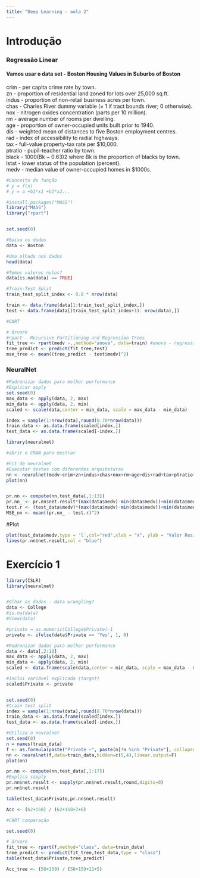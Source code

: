 ---
title: "Deep Learning - aula 2"
---

# Introdução
### Regressão Linear

#### Vamos usar o data set - Boston Housing Values in Suburbs of Boston

crim - per capita crime rate by town. \
zn - proportion of residential land zoned for lots over 25,000 sq.ft. \
indus - proportion of non-retail business acres per town. \
chas - Charles River dummy variable (= 1 if tract bounds river; 0 otherwise). \
nox - nitrogen oxides concentration (parts per 10 million). \
rm - average number of rooms per dwelling. \
age - proportion of owner-occupied units built prior to 1940. \
dis - weighted mean of distances to five Boston employment centres. \
rad - index of accessibility to radial highways. \
tax - full-value property-tax rate per \$10,000. \
ptratio - pupil-teacher ratio by town. \
black - 1000(Bk − 0.63)2 where Bk is the proportion of blacks by town. \
lstat - lower status of the population (percent). \
medv - median value of owner-occupied homes in \$1000s. \
```{r}
#Conceito de função
# y = f(x)
# y = a +b1*x1 +b2*x2...

#install.packages("MASS")
library("MASS")
library("rpart")


set.seed(0)

#Baixa os dados
data <- Boston

#Uma olhada nos dados
head(data)

#Temos valores nulos?
data[is.na(data) == TRUE]

#Train-Test Split
train_test_split_index <- 0.8 * nrow(data)

train <- data.frame(data[1:train_test_split_index,])
test <- data.frame(data[(train_test_split_index+1): nrow(data),])

#CART

# árvore
#rpart - Recursive Partitioning and Regression Trees
fit_tree <- rpart(medv ~.,method="anova", data=train) #anova - regressão
tree_predict <- predict(fit_tree,test)
mse_tree <- mean((tree_predict - test$medv)^2)

```

### NeuralNet
```{r}
#Padronizar dados para melhor performance
#Explicar apply
set.seed(0)
max_data <- apply(data, 2, max) 
min_data <- apply(data, 2, min)
scaled <- scale(data,center = min_data, scale = max_data - min_data)

index = sample(1:nrow(data),round(0.70*nrow(data)))
train_data <- as.data.frame(scaled[index,])
test_data <- as.data.frame(scaled[-index,])

library(neuralnet)

#abrir o CRAN para mostrar

#Fit de neuralnet
#Executar testes com diferentes arquiteturas
nn <- neuralnet(medv~crim+zn+indus+chas+nox+rm+age+dis+rad+tax+ptratio+black+lstat,data=train_data,hidden=c(5,4,3,2),linear.output=T)
plot(nn)


pr.nn <- compute(nn,test_data[,1:13])
pr.nn_ <- pr.nn$net.result*(max(data$medv)-min(data$medv))+min(data$medv)
test.r <- (test_data$medv)*(max(data$medv)-min(data$medv))+min(data$medv)
MSE_nn <- mean((pr.nn_ - test.r)^2)
```

#Plot
```{r}
plot(test_data$medv,type = 'l',col="red",xlab = "x", ylab = "Valor Residencia")
lines(pr.nn$net.result,col = "blue")
```


# Exercício 1
```{r}
library(ISLR)
library(neuralnet)


#Olhar os dados - data wrangling?
data <- College
#is.na(data)
#View(data)

#private = as.numeric(College$Private)-1
private <- ifelse(data$Private == 'Yes', 1, 0)

#Padronizar dados para melhor performance
data <- data[,2:18]
max_data <- apply(data, 2, max) 
min_data <- apply(data, 2, min)
scaled <- data.frame(scale(data,center = min_data, scale = max_data - min_data))

#Inclui variável explicada (target)
scaled$Private <- private


set.seed(0)
#train test split
index = sample(1:nrow(data),round(0.70*nrow(data)))
train_data <- as.data.frame(scaled[index,])
test_data <- as.data.frame(scaled[-index,])

#Utiliza o neuralnet
set.seed(0)
n = names(train_data)
f <- as.formula(paste("Private ~", paste(n[!n %in% "Private"], collapse = " + ")))
nn <- neuralnet(f,data=train_data,hidden=c(5,4),linear.output=F)
plot(nn)

pr.nn <- compute(nn,test_data[,1:17])
#Explica sapply
pr.nn$net.result <- sapply(pr.nn$net.result,round,digits=0)
pr.nn$net.result

table(test_data$Private,pr.nn$net.result)

Acc <- (62+158) / (62+158+7+6)

#CART comparação

set.seed(0)

# árvore
fit_tree <- rpart(f,method="class", data=train_data)
tree_predict <- predict(fit_tree,test_data,type = "class")
table(test_data$Private,tree_predict)

Acc_tree <- (58+159) / (58+159+11+5)
```

